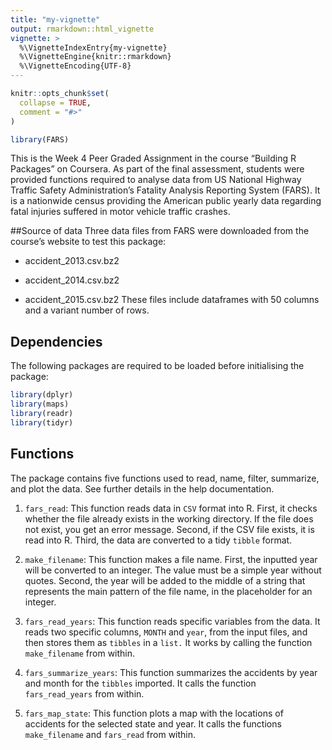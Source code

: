---
title: "my-vignette"
output: rmarkdown::html_vignette
vignette: >
  %\VignetteIndexEntry{my-vignette}
  %\VignetteEngine{knitr::rmarkdown}
  %\VignetteEncoding{UTF-8}
---

```{r, include = FALSE}
knitr::opts_chunk$set(
  collapse = TRUE,
  comment = "#>"
)
```

```{r setup}
library(FARS)
```
This is the Week 4 Peer Graded Assignment in the course "Building R Packages" on Coursera.
As part of the final assessment, students were provided functions required to analyse data from US National Highway Traffic Safety Administration's Fatality Analysis Reporting System (FARS). It is a nationwide census providing the American public yearly data regarding fatal injuries suffered in motor vehicle traffic crashes.

##Source of data
Three data files from FARS were downloaded from the course's website to test this package:

* accident_2013.csv.bz2

* accident_2014.csv.bz2

* accident_2015.csv.bz2
These files include dataframes with 50 columns and a variant number of rows.

## Dependencies

The following packages are required to be loaded before initialising the package:

```{r, echo=TRUE, include=TRUE}
library(dplyr)
library(maps)
library(readr)
library(tidyr)
```
## Functions

The package contains five functions used to read, name, filter, summarize, and plot the data. See further details in the help documentation.

1. `fars_read`: This function reads data in `CSV` format into R. First, it checks whether the file already exists in the working directory. If the file does not exist, you get an error message. Second, if the CSV file exists, it is read into R. Third, the data are converted to a tidy `tibble` format.

2. `make_filename`: This function makes a file name. First, the inputted year will be converted to an integer. The value must be a simple year without quotes. Second, the year will be added to the middle of a string that represents the main pattern of the file name, in the placeholder for an integer. 

3. `fars_read_years`: This function reads specific variables from the data. It reads two specific columns, `MONTH` and `year`, from the input files, and then stores them as `tibbles` in a `list.` It works by calling the function `make_filename` from within.

4. `fars_summarize_years`: This function summarizes the accidents by year and month for the `tibbles` imported. It calls the function `fars_read_years` from within.

5. `fars_map_state`: This function plots a map with the locations of accidents for the selected state and year. It calls the functions `make_filename` and `fars_read` from within. 

